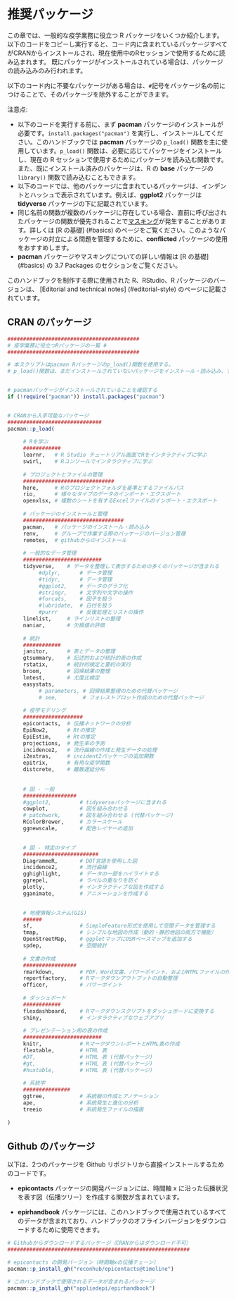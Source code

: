 # 推奨パッケージ {#packages-suggested}

この章では、一般的な疫学業務に役立つ R パッケージをいくつか紹介します。以下のコードをコピーし実行すると、コード内に含まれているパッケージすべてがCRANからインストールされ、現在使用中のRセッションで使用するために読み込まれます。 既にパッケージがインストールされている場合は、パッケージの読み込みのみ行われます。

以下のコード内に不要なパッケージがある場合は、`#`記号をパッケージ名の前につけることで、そのパッケージを除外することができます。

注意点:

-   以下のコードを実行する前に、まず **pacman** パッケージのインストールが必要です。`install.packages("pacman")` を実行し、インストールしてください。このハンドブックでは **pacman** パッケージの `p_load()` 関数を主に使用しています。`p_load()` 関数は、必要に応じてパッケージをインストールし、現在の R セッションで使用するためにパッケージを読み込む関数です。また、既にインストール済みのパッケージは、R の **base** パッケージの `library()` 関数で読み込むこともできます。
-   以下のコードでは、他のパッケージに含まれているパッケージは、インデントとハッシュで表示されています。例えば、**ggplot2** パッケージは **tidyverse** パッケージの下に記載されています。
-   同じ名前の関数が複数のパッケージに存在している場合、直前に呼び出されたパッケージの関数が優先されることで[マスキング]{.ul}が発生することがあります。詳しくは [R の基礎] (\#basics) のページをご覧ください。このようなパッケージの対立による問題を管理するために、**conflicted** パッケージの使用をおすすめします。
-   **pacman** パッケージやマスキングについての詳しい情報は [R の基礎] (\#basics) の 3.7 Packages のセクションをご覧ください。

このハンドブックを制作する際に使用された R、RStudio、R パッケージのバージョンは、 [Editorial and technical notes] (\#editorial-style) のページに記載されています。\

## CRAN のパッケージ

```r

##########################################
# 疫学業務に役立つRパッケージの一覧 #
##########################################

# 本スクリプトはpacman Rパッケージのp_load()関数を使用する。
# p_load()関数は、まだインストールされていないパッケージをインストール・読み込み、すでにインストールされているパッケージは読み込みのみ行われる。


# pacmanパッケージがインストールされていることを確認する
if (!require("pacman")) install.packages("pacman")


# CRANから入手可能なパッケージ
##############################
pacman::p_load(
     
     # Rを学ぶ
     ############
     learnr,   # R Studio チュートリアル画面でRをインタラクティブに学ぶ
     swirl,    # Rコンソールでインタラクティブに学ぶ
        
     # プロジェクトとファイルの管理
     #############################
     here,     # Rのプロジェクトフォルダを基準とするファイルパス
     rio,      # 様々なタイプのデータのインポート・エクスポート
     openxlsx, # 複数のシートを有するExcelファイルのインポート・エクスポート 
     
     # パッケージのインストールと管理
     ################################
     pacman,   # パッケージのインストール・読み込み
     renv,     # グループで作業する際のパッケージのバージョン管理
     remotes,  # githubからのインストール
     
     # 一般的なデータ管理
     #########################
     tidyverse,    # データを整理して表示するための多くのパッケージが含まれる
          #dplyr,      # データ管理
          #tidyr,      # データ管理
          #ggplot2,    # データのグラフ化
          #stringr,    # 文字列や文字の操作
          #forcats,    # 因子を扱う 
          #lubridate,  # 日付を扱う
          #purrr       # 反復処理とリストの操作
     linelist,     # ラインリストの整理
     naniar,       # 欠損値の評価
     
     # 統計  
     ############
     janitor,      # 表とデータの整理
     gtsummary,    # 記述的および統計的表の作成
     rstatix,      # 統計的検定と要約の実行
     broom,        # 回帰結果の整理
     lmtest,       # 尤度比検定
     easystats,
          # parameters, # 回帰結果整理のための代替パッケージ
          # see,        # フォレストプロット作成のための代替パッケージ
     
     # 疫学モデリング
     ###################
     epicontacts,  # 伝播ネットワークの分析
     EpiNow2,      # Rtの推定
     EpiEstim,     # Rtの推定
     projections,  # 発生率の予測
     incidence2,   # 流行曲線の作成と発生データの処理
     i2extras,     # incident2パッケージの追加関数
     epitrix,      # 有用な疫学関数
     distcrete,    # 離散遅延分布
     
     
     # 図 - 一般
     #################
     #ggplot2,         # tidyverseパッケージに含まれる
     cowplot,          # 図を組み合わせる  
     # patchwork,      # 図を組み合わせる (代替パッケージ)     
     RColorBrewer,     # カラースケール
     ggnewscale,       # 配色レイヤーの追加

     
     # 図 - 特定のタイプ
     ########################
     DiagrammeR,       # DOT言語を使用した図
     incidence2,       # 流行曲線
     gghighlight,      # データの一部をハイライトする
     ggrepel,          # ラベルの重なりを防ぐ
     plotly,           # インタラクティブな図を作成する
     gganimate,        # アニメーションを作成する

     
     # 地理情報システム(GIS)
     ######
     sf,               # SimpleFeature形式を使用して空間データを管理する
     tmap,             # シンプルな地図の作成（動的・静的地図の両方で機能）
     OpenStreetMap,    # ggplotマップにOSMベースマップを追加する
     spdep,            # 空間統計 
     
     # 文書の作成
     #################
     rmarkdown,        # PDF、Word文書、パワーポイント、およびHTMLファイルの作成
     reportfactory,    # Rマークダウンアウトプットの自動整理
     officer,          # パワーポイント
     
     # ダッシュボード
     ############
     flexdashboard,    # Rマークダウンスクリプトをダッシュボードに変換する
     shiny,            # インタラクティブなウェブアプリ
     
     # プレゼンテーション用の表の作成
     #########################
     knitr,            # RマークダウンレポートとHTML表の作成
     flextable,        # HTML 表
     #DT,              # HTML 表 (代替パッケージ)
     #gt,              # HTML 表 (代替パッケージ)
     #huxtable,        # HTML 表 (代替パッケージ) 
     
     # 系統学
     ###############
     ggtree,           # 系統樹の作成とアノテーション
     ape,              # 系統発生と進化の分析
     treeio            # 系統発生ファイルの描画
 
)

```

## Github のパッケージ

以下は、2つのパッケージを Github リポジトリから直接インストールするためのコードです。

-   **epicontacts** パッケージの開発バージョンには、時間軸 x に沿った伝播状況を表す図（伝播ツリー）を作成する関数が含まれています。

-   **epirhandbook** パッケージには、このハンドブックで使用されているすべてのデータが含まれており、ハンドブックのオフラインバージョンをダウンロードするために使用できます。

```r
# Githubからダウンロードするパッケージ（CRANからはダウンロード不可）
##########################################################

# epicontacts の開発バージョン（時間軸xの伝播チェーン）
pacman::p_install_gh("reconhub/epicontacts@timeline")

# このハンドブックで使用されるデータが含まれるパッケージ 
pacman::p_install_gh("appliedepi/epirhandbook")



```
